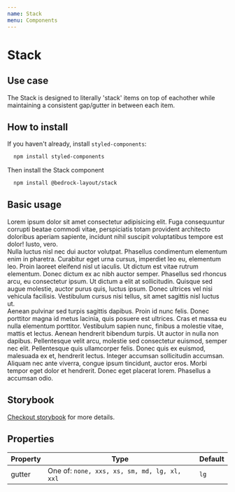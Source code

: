 ```yaml
---
name: Stack
menu: Components
---
```



# Stack

## Use case

The Stack is designed to literally 'stack' items on top of eachother while maintaining a consistent gap/gutter in between each item.

## How to install

If you haven't already, install `styled-components`:

```bash
  npm install styled-components
```

Then install the Stack component

```bash
  npm install @bedrock-layout/stack
```

## Basic usage

<Playground>
  <Stack gutter="lg">
    <div>
      Lorem ipsum dolor sit amet consectetur adipisicing elit. Fuga consequuntur
      corrupti beatae commodi vitae, perspiciatis totam provident architecto
      doloribus aperiam sapiente, incidunt nihil suscipit voluptatibus tempore
      est dolor! Iusto, vero.
    </div>
    <div>
      Nulla luctus nisl nec dui auctor volutpat. Phasellus condimentum elementum
      enim in pharetra. Curabitur eget urna cursus, imperdiet leo eu, elementum
      leo. Proin laoreet eleifend nisl ut iaculis. Ut dictum est vitae rutrum
      elementum. Donec dictum ex ac nibh auctor semper. Phasellus sed rhoncus
      arcu, eu consectetur ipsum. Ut dictum a elit at sollicitudin. Quisque sed
      augue molestie, auctor purus quis, luctus ipsum. Donec ultrices vel nisi
      vehicula facilisis. Vestibulum cursus nisi tellus, sit amet sagittis nisl
      luctus ut.
    </div>
    <div>
      Aenean pulvinar sed turpis sagittis dapibus. Proin id nunc felis. Donec
      porttitor magna id metus lacinia, quis posuere est ultrices. Cras et massa
      eu nulla elementum porttitor. Vestibulum sapien nunc, finibus a molestie
      vitae, mattis et lectus. Aenean hendrerit bibendum turpis. Ut auctor in
      nulla non dapibus. Pellentesque velit arcu, molestie sed consectetur
      euismod, semper nec elit. Pellentesque quis ullamcorper felis. Donec quis
      ex euismod, malesuada ex et, hendrerit lectus. Integer accumsan
      sollicitudin accumsan. Aliquam nec ante viverra, congue ipsum tincidunt,
      auctor eros. Morbi tempor eget dolor et hendrerit. Donec eget placerat
      lorem. Phasellus a accumsan odio.
    </div>
  </Stack>
</Playground>

## Storybook

[Checkout storybook](https://storybook.bedrock-layout.dev/?path=/story/stack--basic) for more details.

## Properties

| Property | Type                                         | Default |
| -------- | -------------------------------------------- | ------- |
| gutter   | One of: `none, xxs, xs, sm, md, lg, xl, xxl` | `lg`    |
